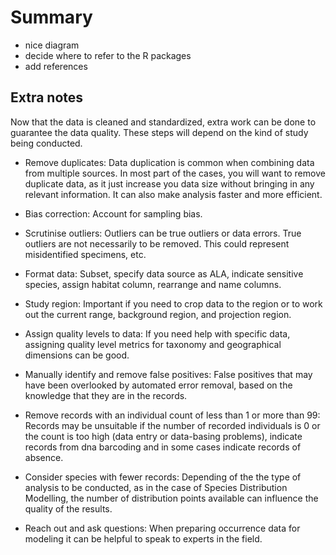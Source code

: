 # Summary

-   nice diagram
-   decide where to refer to the R packages
-   add references

## Extra notes 

Now that the data is cleaned and standardized, extra work can be done to guarantee the data quality. These steps will depend on the kind of study being conducted.

-   Remove duplicates: Data duplication is common when combining data from multiple sources. In most part of the cases, you will want to remove duplicate data, as it just increase you data size without bringing in any relevant information. It can also make analysis faster and more efficient.

-   Bias correction: Account for sampling bias.

-   Scrutinise outliers: Outliers can be true outliers or data errors. True outliers are not necessarily to be removed. This could represent misidentified specimens, etc.

-   Format data: Subset, specify data source as ALA, indicate sensitive species, assign habitat column, rearrange and name columns.

-   Study region: Important if you need to crop data to the region or to work out the current range, background region, and projection region.

-   Assign quality levels to data: If you need help with specific data, assigning quality level metrics for taxonomy and geographical dimensions can be good.

-   Manually identify and remove false positives: False positives that may have been overlooked by automated error removal, based on the knowledge that they are in the records.

-   Remove records with an individual count of less than 1 or more than 99: Records may be unsuitable if the number of recorded individuals is 0 or the count is too high (data entry or data-basing problems), indicate records from dna barcoding and in some cases indicate records of absence.

-   Consider species with fewer records: Depending of the the type of analysis to be conducted, as in the case of Species Distribution Modelling, the number of distribution points available can influence the quality of the results.

-   Reach out and ask questions: When preparing occurrence data for modeling it can be helpful to speak to experts in the field.
